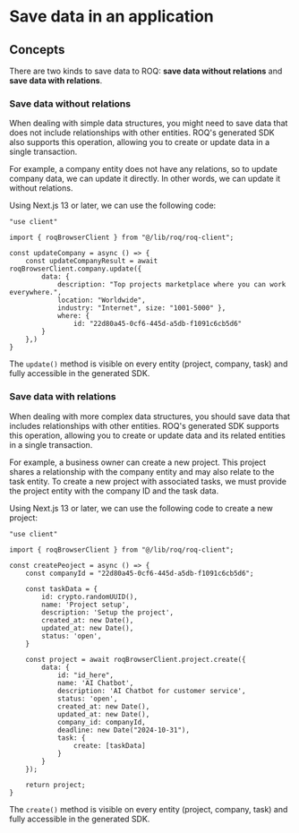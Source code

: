# Save data in an application

## Concepts

There are two kinds to save data to ROQ: **save data without relations** and **save data with relations**. 

### Save data without relations

When dealing with simple data structures, you might need to save data that does not include relationships with other entities. ROQ's generated SDK also supports this operation, allowing you to create or update data in a single transaction.

For example, a company entity does not have any relations, so to update company data, we can update it directly. In other words, we can update it without relations.

Using Next.js 13 or later, we can use the following code:

```tsx {6}
"use client"

import { roqBrowserClient } from "@/lib/roq/roq-client";

const updateCompany = async () => {
    const updateCompanyResult = await roqBrowserClient.company.update({
        data: { 
            description: "Top projects marketplace where you can work everywhere.",
            location: "Worldwide", 
            industry: "Internet", size: "1001-5000" },
            where: {
                id: "22d80a45-0cf6-445d-a5db-f1091c6cb5d6"
        }
    },)
}
```

The `update()` method is visible on every entity (project, company, task) and fully accessible in the generated SDK.

### Save data with relations

When dealing with more complex data structures, you should save data that includes relationships with other entities. ROQ's generated SDK supports this operation, allowing you to create or update data and its related entities in a single transaction.

For example, a business owner can create a new project. This project shares a relationship with the company entity and may also relate to the task entity. To create a new project with associated tasks, we must provide the project entity with the company ID and the task data.

Using Next.js 13 or later, we can use the following code to create a new project:

```tsx {17}
"use client"

import { roqBrowserClient } from "@/lib/roq/roq-client";

const createPeoject = async () => {
    const companyId = "22d80a45-0cf6-445d-a5db-f1091c6cb5d6";

    const taskData = {
        id: crypto.randomUUID(),
        name: 'Project setup',
        description: 'Setup the project',
        created_at: new Date(),
        updated_at: new Date(),
        status: 'open',
    }

    const project = await roqBrowserClient.project.create({
        data: {
            id: "id_here",
            name: 'AI Chatbot',
            description: 'AI Chatbot for customer service',
            status: 'open',
            created_at: new Date(),
            updated_at: new Date(),
            company_id: companyId,
            deadline: new Date("2024-10-31"),
            task: {
                create: [taskData]
            }
        }
    });

    return project;
}
```

The `create()` method is visible on every entity (project, company, task) and fully accessible in the generated SDK.
